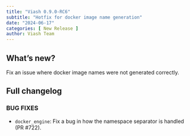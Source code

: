 ```yaml
---
title: "Viash 0.9.0-RC6"
subtitle: "Hotfix for docker image name generation"
date: "2024-06-17"
categories: [ New Release ]
author: Viash Team
---
```


## What's new?

Fix an issue where docker image names were not generated correctly.

## Full changelog

### BUG FIXES

* `docker_engine`: Fix a bug in how the namespace separator is handled (PR #722).

